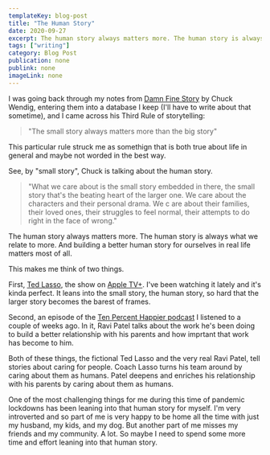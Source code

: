 ```yaml
---
templateKey: blog-post
title: "The Human Story"
date: 2020-09-27
excerpt: The human story always matters more. The human story is always what we relate to more. And building a better human story for ourselves in real life matters most of all.
tags: ["writing"]
category: Blog Post
publication: none
publink: none
imageLink: none
---
```


<PostBookImage
  imageLink="./img/damnfinestory.jpg"
  bookLink="https://www.indiebound.org/book/9781440348389"
  title="Damn Fine Story"
/>

I was going back through my notes from [Damn Fine Story](https://www.indiebound.org/book/9781440348389) by Chuck Wendig, entering them into a database I keep (I'll have to write about that sometime), and I came across his Third Rule of storytelling:

> "The small story always matters more than the big story"

This particular rule struck me as somethign that is both true about life in general and maybe not worded in the best way.

See, by "small story", Chuck is talking about the human story.

>"What we care about is the small story embedded in there, the small story that's the beating heart of the larger one. We care about the characters and their personal drama. We c are about their families, their loved ones, their struggles to feel normal, their attempts to do right in the face of wrong."

The human story always matters more. The human story is always what we relate to more. And building a better human story for ourselves in real life matters most of all.

This makes me think of two things.

First, [Ted Lasso](https://tv.apple.com/show/umc.cmc.vtoh0mn0xn7t3c643xqonfzy), the show on [Apple TV+](https://tv.apple.com/). I've been watching it lately and it's kinda perfect. It leans into the small story, the human story, so hard that the larger story becomes the barest of frames.

Second, an episode of the [Ten Percent Happier podcast](https://www.tenpercent.com/podcast-episode/ravi-patel-280) I listened to a couple of weeks ago. In it, Ravi Patel talks about the work he's been doing to build a better relationship with his parents and how imprtant that work has become to him.

Both of these things, the fictional Ted Lasso and the very real Ravi Patel, tell stories about caring for people. Coach Lasso turns his team around by caring about them as humans. Patel deepens and enriches his relationship with his parents by caring about them as humans.

One of the most challenging things for me during this time of pandemic lockdowns has been leaning into that human story for myself. I'm very introverted and so part of me is very happy to be home all the time with just my husband, my kids, and my dog. But another part of me misses my friends and my community. A lot. So maybe I need to spend some more time and effort leaning into that human story.
